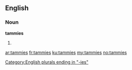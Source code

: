 ==English==

===Noun===
'''tammies'''

# {{plural of|tammy}}

[[Category:English plurals ending in "-ies"]]

[[ar:tammies]]
[[fr:tammies]]
[[ku:tammies]]
[[my:tammies]]
[[no:tammies]]